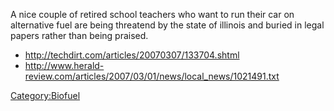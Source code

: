 A nice couple of retired school teachers who want to run their car on alternative fuel are being threatend by the state of illinois and buried in legal papers rather than being praised.


*http://techdirt.com/articles/20070307/133704.shtml
*http://www.herald-review.com/articles/2007/03/01/news/local_news/1021491.txt

{{copyedit|needs more explanation, discussion of/links to relevant issues, and "see also" section.}}

[[Category:Biofuel]]